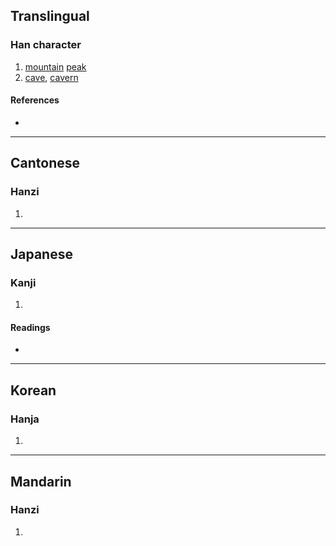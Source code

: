 {{also|峀}}
{{character info/new}}
==Translingual==

===Han character===
{{Han char|rn=46|rad=山|as=05|sn=8|four=25760|canj=ULW|ids=⿰山由}}

# [[mountain]] [[peak]]
# [[cave]], [[cavern]]

====References====
* {{Han ref|kx=0309.220|dkj=07991|dj=0609.180|hdz=10766.140|uh=5CAB|ud=23723|bh=A9A6|bd=43430}}

----

==Cantonese==

===Hanzi===
{{yue-hanzi|jyut=zau6|y=jau6}}

# {{defn|lang=yue|sort=山05}}

----

==Japanese==

===Kanji===
{{ja-kanji|grade=|rs=山05}}

# {{defn|lang=ja|sort=山05}}

====Readings====
* {{ja-readings
|goon=じゅ
|kanon=しゅう<しう
|kun=くき-, みさき-, みね-
}}

----

==Korean==

===Hanja===
{{ko-hanja|hangeul=수|rv=su|mr=su}}

# {{defn|lang=ko|sort=山05}}

----

==Mandarin==

===Hanzi===
{{cmn-hanzi|pin=[[xiù]] ([[xiu4]])|wg=hsiu<sup>4</sup>}}

# {{defn|lang=cmn|sort=山05}}